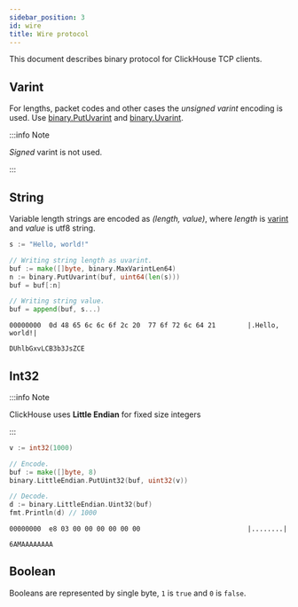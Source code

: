 ```yaml
---
sidebar_position: 3
id: wire
title: Wire protocol
---
```



This document describes binary protocol for ClickHouse TCP clients.

## Varint

For lengths, packet codes and other cases the *unsigned varint* encoding is used.
Use [binary.PutUvarint](https://pkg.go.dev/encoding/binary#PutUvarint) and [binary.Uvarint](https://pkg.go.dev/encoding/binary#Uvarint).

:::info Note

*Signed* varint is not used.

:::

## String

Variable length strings are encoded as *(length, value)*, where *length* is [varint](#varint) and *value* is utf8 string.


```go
s := "Hello, world!"

// Writing string length as uvarint.
buf := make([]byte, binary.MaxVarintLen64)
n := binary.PutUvarint(buf, uint64(len(s)))
buf = buf[:n]

// Writing string value.
buf = append(buf, s...)
```

<Tabs>
<TabItem value="hexdump" label="Hex dump">

```hexdump
00000000  0d 48 65 6c 6c 6f 2c 20  77 6f 72 6c 64 21        |.Hello, world!|
```

</TabItem>
<TabItem value="base64" label="Base64">

```text
DUhlbGxvLCB3b3JsZCE
```

</TabItem>
</Tabs>

## Int32

:::info Note

ClickHouse uses **Little Endian** for fixed size integers

:::

```go
v := int32(1000)

// Encode.
buf := make([]byte, 8)
binary.LittleEndian.PutUint32(buf, uint32(v))

// Decode.
d := binary.LittleEndian.Uint32(buf)
fmt.Println(d) // 1000
```

<Tabs>
<TabItem value="hexdump" label="Hex dump">

```hexdump
00000000  e8 03 00 00 00 00 00 00                           |........|
```

</TabItem>
<TabItem value="base64" label="Base64">

```text
6AMAAAAAAAA
```

</TabItem>
</Tabs>

## Boolean

Booleans are represented by single byte, `1` is `true` and `0` is `false`.
